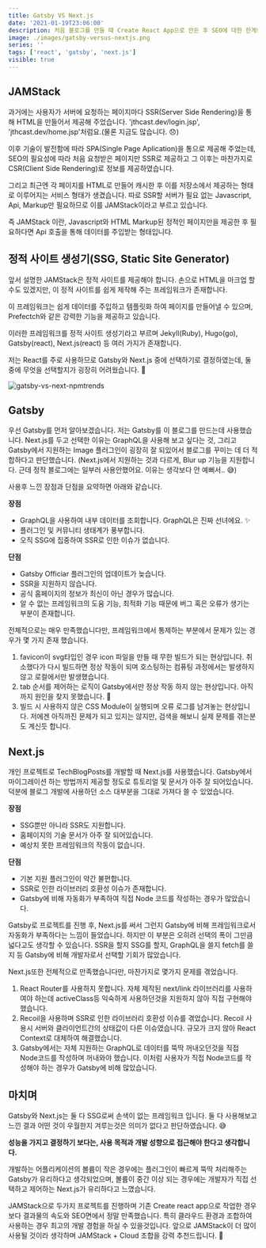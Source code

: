 ```yaml
---
title: Gatsby VS Next.js
date: '2021-01-19T23:06:00'
description: 처음 블로그를 만들 때 Create React App으로 만든 후 SEO에 대한 한계와 직접 페이지를 생성하는 부분이 생산성에 저하된다고 느껴 JAMStack으로 다시 만들었습니다. JAMStack을 만들 때 Gatsby로 시작할지, Next.js로 시작할지 엄청 고민이 많았는데요, 성능도 비슷하고 목적도 비슷하고 사용률도 비슷해 보였습니다. 그래서 직접 둘 다 사용해보고 글을 남기기로 했습니다.
image: ./images/gatsby-versus-nextjs.png
series: ''
tags: ['react', 'gatsby', 'next.js']
visible: true
---
```


## JAMStack

과거에는 사용자가 서버에 요청하는 페이지마다 SSR(Server Side Rendering)을 통해 HTML을 만들어서 제공해 주었습니다.
'jthcast.dev/login.jsp', 'jthcast.dev/home.jsp'처럼요.(물론 지금도 많습니다. 😞)

이후 기술이 발전함에 따라 SPA(Single Page Aplication)을 통으로 제공해 주었는데,
SEO의 필요성에 따라 처음 요청받은 페이지만 SSR로 제공하고 그 이후는 마찬가지로 CSR(Client Side Rendering)로 정보를 제공하였습니다.

그리고 최근엔 각 페이지를 HTML로 만들어 캐시한 후 이를 저장소에서 제공하는 형태로 이루어지는 서비스 형태가 생겼습니다.
따로 SSR할 서버가 필요 없는 Javascript, Api, Markup만 필요하므로 이를 JAMStack이라고 부르고 있습니다.

즉 JAMStack 이란, Javascript와 HTML Markup된 정적인 페이지만을 제공한 후 필요하다면 Api 호출을 통해 데이터를 주입받는 형태입니다.

## 정적 사이트 생성기(SSG, Static Site Generator)

앞서 설명한 JAMStack은 정적 사이트를 제공해야 합니다. 손으로 HTML을 마크업 할 수도 있겠지만,
이 정적 사이트를 쉽게 제작해 주는 프레임워크가 존재합니다.

이 프레임워크는 쉽게 데이터를 주입하고 템플릿화 하여 페이지를 만들어낼 수 있으며,
Prefectch와 같은 강력한 기능을 제공하고 있습니다.

이러한 프레임워크를 정적 사이트 생성기라고 부르며 Jekyll(Ruby), Hugo(go), Gatsby(react), Next.js(react) 등 여러 가지가 존재합니다.

저는 React를 주로 사용하므로 Gatsby와 Next.js 중에 선택하기로 결정하였는데, 둘 중에 무엇을 선택할지가 굉장히 어려웠습니다. 🤔

![gatsby-vs-next-npmtrends](./images/gatsby-vs-next-npmtrends.png 'Npmtrends에서는 Next.js가 앞서고 있습니다.')

## Gatsby

우선 Gatsby를 먼저 알아보겠습니다. 저는 Gatsby를 이 블로그를 만드는데 사용했습니다.
Next.js를 두고 선택한 이유는 GraphQL을 사용해 보고 싶다는 것,
그리고 Gatsby에서 지원하는 Image 플러그인이 굉장히 잘 되있어서 블로그를 꾸미는 데 더 적합하다고 판단했습니다.
(Next.js에서 지원하는 것과 다르게, Blur up 기능을 지원합니다. 근데 정작 블로그에는 일부러 사용안했어요.
이유는 생각보다 안 예뻐서.. 😅)

사용후 느낀 장점과 단점을 요약하면 아래와 같습니다.

**장점**

- GraphQL을 사용하여 내부 데이터를 조회합니다. GraphQL은 진짜 선녀에요. ✨
- 플러그인 및 커뮤니티 생태계가 풍부합니다.
- 오직 SSG에 집중하여 SSR로 인한 이슈가 없습니다.

**단점**

- Gatsby Officiar 플러그인의 업데이트가 늦습니다.
- SSR을 지원하지 않습니다.
- 공식 홈페이지의 정보가 최신이 아닌 경우가 많습니다.
- 알 수 없는 프레임워크의 도움 기능, 최적화 기능 때문에 버그 혹은 오류가 생기는 부분이 존재합니다.

전체적으로는 매우 만족했습니다만, 프레임워크에서 통제하는 부분에서 문제가 있는 경우가 몇 가지 존재 했습니다.

1. favicon이 svg타입인 경우 icon 파일을 만들 때 무한 빌드가 되는 현상입니다.
   취소했다가 다시 빌드하면 정상 작동이 되며 호스팅하는 컴퓨팅 과정에서는 발생하지 않고 로컬에서만 발생했습니다.
2. tab 순서를 제어하는 로직이 Gatsby에서만 정상 작동 하지 않는 현상입니다. 아직까지 원인을 찾지 못했습니다. 💢
3. 빌드 시 사용하지 않은 CSS Module이 실행되며 오류 로그를 남겨놓는 현상입니다.
   저에겐 아직까진 문제가 되고 있지는 않지만, 검색을 해보니 실제 문제를 겪는분도 계신듯 합니다.

## Next.js

개인 프로젝트로 <ExternalLink href="https://techblogposts.com">TechBlogPosts</ExternalLink>를 개발할
때 Next.js를 사용했습니다. Gatsby에서 마이그레이션 하는 방법까지 제공할 정도로 튜토리얼 및 문서가 아주 잘 되어있습니다.
덕분에 블로그 개발에 사용하던 소스 대부분을 그대로 가져다 쓸 수 있었습니다.

**장점**

- SSG뿐만 아니라 SSR도 지원합니다.
- 홈페이지의 기술 문서가 아주 잘 되어있습니다.
- 예상치 못한 프레임워크의 작동이 없습니다.

**단점**

- 기본 지원 플러그인이 약간 불편합니다.
- SSR로 인한 라이브러리 호환성 이슈가 존재합니다.
- Gatsby에 비해 자동화가 부족하여 직접 Node 코드를 작성하는 경우가 많았습니다.

Gatsby로 프로젝트를 진행 후, Next.js를 써서 그런지 Gatsby에 비해 프레임워크로서 자동화가 부족하다는 느낌이 들었습니다.
하지만 이 부분은 오히려 선택의 폭이 그만큼 넓다고도 생각할 수 있습니다.
SSR을 할지 SSG를 할지, GraphQL을 쓸지 fetch를 쓸지 등 Gatsby에 비해 개발자로서 선택할 기회가 많았습니다.

Next.js또한 전체적으로 만족했습니다만, 마찬가지로 몇가지 문제를 겪었습니다.

1. React Router를 사용하지 못합니다.
   자체 제작된 next/link 라이브러리를 사용하여야 하는데 activeClass등 익숙하게 사용하던것을 지원하지 않아 직접 구현해야 했습니다.
2. Recoil을 사용하며 SSR로 인한 라이브러리 호환성 이슈를 겪었습니다.
   Recoil 사용시 서버와 클라이언트간의 상태값이 다른 이슈였습니다.
   규모가 크지 않아 React Context로 대체하여 해결했습니다.
3. Gatsby에서는 자체 지원하는 GraphQL로 데이터를 뚝딱 꺼내오던것을 직접 Node코드를 작성하며 꺼내와야 했습니다.
   이처럼 사용자가 직접 Node코드를 작성해야 하는 경우가 Gatsby에 비해 많았습니다.

## 마치며

Gatsby와 Next.js는 둘 다 SSG로써 손색이 없는 프레임워크 입니다.
둘 다 사용해보고 느낀 결과 어떤 것이 우월한지 겨루는것은 의미가 없다고 판단하였습니다. 😅

**성능을 가지고 결정하기 보다는, 사용 목적과 개발 성향으로 접근해야 한다고 생각합니다.**

개발하는 어플리케이션의 볼륨이 작은 경우에는 플러그인이 빠르게 뚝딱 처리해주는 Gatsby가 유리하다고 생각되었으며,
볼륨이 중간 이상 되는 경우에는 개발자가 직접 선택하고 제어하는 Next.js가 유리하다고 느꼈습니다.

JAMStack으로 두가지 프로젝트를 진행하며 기존 Create react app으로 작업한 경우보다 결과물의 속도와 SEO면에서 정말 만족했습니다.
특히 클라우드 환경과 조합하여 사용하는 경우 최고의 개발 경험을 하실 수 있을것입니다.
앞으로 JAMStack이 더 많이 사용될 것이라 생각하며 JAMStack + Cloud 조합을 강력 추천드립니다. 💯
